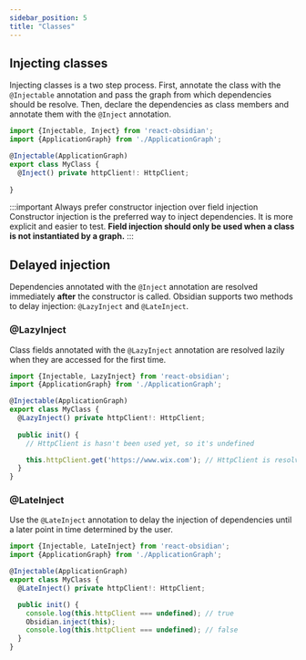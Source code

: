 ```yaml
---
sidebar_position: 5
title: "Classes"
---
```


## Injecting classes
Injecting classes is a two step process. First, annotate the class with the `@Injectable` annotation and pass the graph from which dependencies should be resolve. Then, declare the dependencies as class members and annotate them with the `@Inject` annotation.

```ts
import {Injectable, Inject} from 'react-obsidian';
import {ApplicationGraph} from './ApplicationGraph';

@Injectable(ApplicationGraph)
export class MyClass {
  @Inject() private httpClient!: HttpClient;
  
}
```

:::important Always prefer constructor injection over field injection
Constructor injection is the preferred way to inject dependencies. It is more explicit and easier to test. **Field injection should only be used when a class is not instantiated by a graph.**
:::

## Delayed injection
Dependencies annotated with the `@Inject` annotation are resolved immediately **after** the constructor is called. Obsidian supports two methods to delay injection: `@LazyInject` and `@LateInject`.

### @LazyInject
Class fields annotated with the `@LazyInject` annotation are resolved lazily when they are accessed for the first time.

```ts
import {Injectable, LazyInject} from 'react-obsidian';
import {ApplicationGraph} from './ApplicationGraph';

@Injectable(ApplicationGraph)
export class MyClass {
  @LazyInject() private httpClient!: HttpClient;
  
  public init() {
    // HttpClient is hasn't been used yet, so it's undefined

    this.httpClient.get('https://www.wix.com'); // HttpClient is resolved once it's accessed
  }
}
```

### @LateInject
Use the `@LateInject` annotation to delay the injection of dependencies until a later point in time determined by the user.

```ts
import {Injectable, LateInject} from 'react-obsidian';
import {ApplicationGraph} from './ApplicationGraph';

@Injectable(ApplicationGraph)
export class MyClass {
  @LateInject() private httpClient!: HttpClient;

  public init() {
    console.log(this.httpClient === undefined); // true
    Obsidian.inject(this);
    console.log(this.httpClient === undefined); // false
  }
}
```
